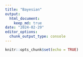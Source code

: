 ```yaml
---
title: "Bayesian"
output: 
  html_document: 
    keep_md: true
date: "2024-02-29"
editor_options: 
  chunk_output_type: console
---
```


```r
knitr::opts_chunk$set(echo = TRUE)
```

